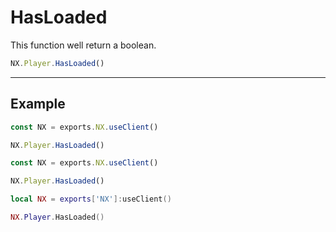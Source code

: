 
# HasLoaded

This function well return a boolean.

```typescript
NX.Player.HasLoaded()
```

---

## Example

<Tabs>
<TabItem value="ts" label="TypeScript">

```typescript title="/rc/client/player/player.class.ts"
const NX = exports.NX.useClient()

NX.Player.HasLoaded()
```

</TabItem>
<TabItem value="js" label="JavaScript">

```js title="/rc/client/player/player.class.ts"
const NX = exports.NX.useClient()

NX.Player.HasLoaded()
```

</TabItem>
<TabItem value="lua" label="Lua">

```lua title="/rc/client/player/player.class.ts"
local NX = exports['NX']:useClient()

NX.Player.HasLoaded()
```

</TabItem>
</Tabs>
